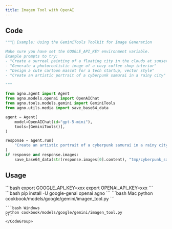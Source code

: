 ```yaml
---
title: Imagen Tool with OpenAI
---
```


## Code

```python cookbook/models/google/gemini/imagen_tool.py
"""🔧 Example: Using the GeminiTools Toolkit for Image Generation

Make sure you have set the GOOGLE_API_KEY environment variable.
Example prompts to try:
- "Create a surreal painting of a floating city in the clouds at sunset"
- "Generate a photorealistic image of a cozy coffee shop interior"
- "Design a cute cartoon mascot for a tech startup, vector style"
- "Create an artistic portrait of a cyberpunk samurai in a rainy city"

"""

from agno.agent import Agent
from agno.models.openai import OpenAIChat
from agno.tools.models.gemini import GeminiTools
from agno.utils.media import save_base64_data

agent = Agent(
    model=OpenAIChat(id="gpt-5-mini"),
    tools=[GeminiTools()],
)

response = agent.run(
    "Create an artistic portrait of a cyberpunk samurai in a rainy city",
)
if response and response.images:
    save_base64_data(str(response.images[0].content), "tmp/cyberpunk_samurai.png")
```

## Usage

<Steps>
  <Snippet file="create-venv-step.mdx" />

  <Step title="Set your API keys">
    ```bash
    export GOOGLE_API_KEY=xxx
    export OPENAI_API_KEY=xxx
    ```
  </Step>

  <Step title="Install libraries">
    ```bash
    pip install -U google-genai openai agno
    ```
  </Step>

  <Step title="Run Agent">
    <CodeGroup>
    ```bash Mac
    python cookbook/models/google/gemini/imagen_tool.py
    ```

    ```bash Windows
    python cookbook/models/google/gemini/imagen_tool.py
    ```
    </CodeGroup>
  </Step>
</Steps>